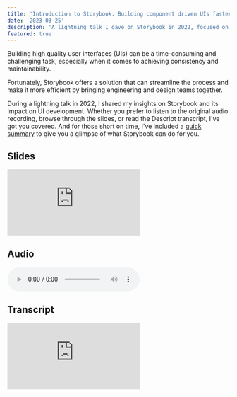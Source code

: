 ```yaml
---
title: 'Introduction to Storybook: Building component driven UIs faster'
date: '2023-03-25'
description: 'A lightning talk I gave on Storybook in 2022, focused on how engineering and design teams can come together to adopt Storybook successfully'
featured: true
---
```


Building high quality user interfaces (UIs) can be a time-consuming and challenging task, especially when it comes to achieving consistency and maintainability.

Fortunately, Storybook offers a solution that can streamline the process and make it more efficient by bringing engineering and design teams together.

During a lightning talk in 2022, I shared my insights on Storybook and its impact on UI development. Whether you prefer to listen to the original audio recording, browse through the slides, or read the Descript transcript, I've got you covered. And for those short on time, I've included a [quick summary](#summary) to give you a glimpse of what Storybook can do for you.

## Slides

<div className="">
  <iframe
    src="https://docs.google.com/presentation/d/e/2PACX-1vQ0ljQ7PdXGproId0Xo3-RRhK4s_rw_PECI0I9Qr_6Q1FWEjjCXnOwx1NqlENUZkZE-S8FuT291s8yj/embed?start=false&loop=false&delayms=60000"
    frameBorder="0"
    className="aspect-video w-full"
    allowFullScreen={true}
    mozallowfullscreen={'true'}
    webkitallowfullscreen={'true'}
  ></iframe>
</div>

## Audio

<audio controls>
  <source src="/audio/storybook.mp3" type="audio/mp3" />
  Your browser does not support the MP3 audio elements. Try the Descript player below!
</audio>

## Transcript

<div>
  <iframe
    src="https://share.descript.com/embed/jsPX3v7pYAa"
    frameborder="0"
    className="aspect-video w-full"
    allowFullScreen
  />
</div>

## Summary

Building user interfaces (UIs) can be a difficult and time-consuming process.
However, adopting an atomic design system can make the process faster,
collaborative and efficient. In this post, we'll explore what component-driven
UI means, the benefits of adopting it, and how Storybook can be used to keep
design and engineering teams in sync.

### What Does Component-Driven UI Mean?

Component-driven UI is a development and design practice of building UIs with
modular components. UIs are built from the "bottom up," starting with basic
components and progressively combining them to assemble screens. Components
are built in isolation, and their states are defined. This approach allows
developers to build UIs with standardized, interchangeable building blocks or
LEGO blocks.

### What Are the Benefits of Component-Driven UI?

Component-driven UI has several benefits, including:

- **Reusability** - Using components allows developers to reuse the
  same piece many times over many projects. Each piece is self-contained and interchangeable with other pieces.

- **Testability** - Testing components individually is much more
  manageable than testing an entire system all at once. Storybook unlocks more formal
  testing opportunities through snapshot, accessibility, and interaction
  testing.

- **Efficiency** - Using a component-based approach will speed up
  every step in the process. When components live in a central library, team
  members can use, add, or update them at any time during the process. Component reuse allows costs and time-to-market to be reduced.

- **Consistency** - Having a robust component library ensures user experience consistency across all projects by acting as the source of truth.

- **Maintainability** - Component-based applications are easier to maintain, as changing one component propagates across the whole application in a predictable way. Bug fixes to components apply everywhere automatically.

### What are some other benefits of Storybook?

Storybook also unlocks component-level testing:

- Visual snapshot testing helps catch issues with components before they make it
  to production by highlighting any unexpected changes
- Accessibility testing ensures that user interfaces are easy for
  everyone to use, not just those with disabilities. For example, adding tabIndex to forms can make them more accessible for people who may only have one hand free, such as when trying to fill out a form while holding a coffee
- Storybook's AXE add-on flags when accessibility standards are not met, which is
  important for larger enterprise and government deals with legal accessibility
  requirements.
- Interaction testing can also be done at the component level, ensuring that components behave as expected.

### How Does This Change the Contract Between Engineering and Design?

Design and engineering teams have to agree on what a completed component is,
publish the Storybook publicly so stakeholders can give feedback, and use as
few components as possible, preferring props where possible. This avoids
component specialization bloat. Storybook should be used as the "source of
truth" where possible, with reviews and feedback given based on components
rather than the overall product, so fixes can be applied at the component
level.
